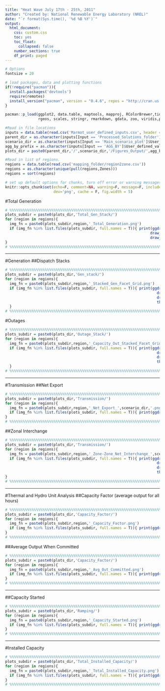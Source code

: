 ```yaml
---
title: "Heat Wave July 17th - 25th, 2011"
author: "Created by: National Renewable Energy Laboratory (NREL)"
date: "`r format(Sys.time(), '%d %B %Y')`"
output: 
  html_document: 
    css: custom.css
    toc: yes
    toc_float:
      collapsed: false
    number_sections: true
    df_print: paged
---
```


```r

# Options
fontsize = 20

# load packages, data and plotting functions
if(!require("pacman")){
  install.packages('devtools')
  require(remotes)
  install_version("pacman", version = "0.4.6", repos = "http://cran.us.r-project.org")
}

pacman::p_load(ggplot2, data.table, maptools, mapproj, RColorBrewer,tidyverse,magick,cowplot,
               rgeos, scales, stringr, rmarkdown, gdata, zoo, viridis,png,grid,dplyr)

#Read in file locations
inputs = data.table(read.csv('Marmot_user_defined_inputs.csv', header = T))
parent_dir = as.character(inputs[Input == 'Processed_Solutions_folder']$User_defined_value)
scenario_dir = as.character(inputs[Input == 'Main_scenario_plot']$User_defined_value)
agg_by_prefix = as.character(inputs[Input == 'AGG_BY']$User_defined_value)
plots_dir = paste0(parent_dir,'/',scenario_dir,'/Figures_Output/',agg_by_prefix,'_')

#Read in list of regions.
regions = data.table(read.csv('mapping_folder/region2zone.csv'))
regions = as.character(unique(pull(regions,Zones)))
regions = sort(regions)

# set up default options for chunks, turn off error or warning messages
knitr::opts_chunk$set(echo=F, comment=NA, warning=F, message=F, include=T, 
                      dev='png', cache = F, fig.width = 5)

```

#Total Generation
```r
# %%%%%%%%%%%%%%%%%%%%%%%%%%%%%%%%%%%%%%%%%%%%%%%%%%%%%%%%%%%%%%%%%%%%%%%%%%
plots_subdir = paste0(plots_dir,'Total_Gen_Stack/')
for (region in regions){
  img_fn = paste0(plots_subdir,region,'_Total_Generation.png')
  if (img_fn %in% list.files(plots_subdir, full.names = T)){ print(ggdraw() + 
                                                                  draw_image(img_fn) + 
                                                                  draw_label(region, y = 0.975)) }
}
# %%%%%%%%%%%%%%%%%%%%%%%%%%%%%%%%%%%%%%%%%%%%%%%%%%%%%%%%%%%%%%%%%%%%%%%%%%
```

***
#Generation
##Dispatch Stacks
```r
# %%%%%%%%%%%%%%%%%%%%%%%%%%%%%%%%%%%%%%%%%%%%%%%%%%%%%%%%%%%%%%%%%%%%%%%%%%
plots_subdir = paste0(plots_dir,'Gen_stack/')
for (region in regions){
  img_fn = paste0(plots_subdir,region,'_Stacked_Gen_Facet_Grid.png')
  if (img_fn %in% list.files(plots_subdir, full.names = T)){ print(ggdraw() + 
                                                                     draw_image(img_fn) + 
                                                                     draw_label(region, y = 0.985) +
                                                                     theme(plot.margin = unit(c(0.75,0,0.75,0), "cm"))) }
  }
# %%%%%%%%%%%%%%%%%%%%%%%%%%%%%%%%%%%%%%%%%%%%%%%%%%%%%%%%%%%%%%%%%%%%%%%%%%
```

#Outages
```r
# %%%%%%%%%%%%%%%%%%%%%%%%%%%%%%%%%%%%%%%%%%%%%%%%%%%%%%%%%%%%%%%%%%%%%%%%%%
plots_subdir = paste0(plots_dir,'Outage_Stack/')
for (region in regions){
  img_fn = paste0(plots_subdir,region,'_Capacity_Out_Stacked_Facet_Grid.png')
  if (img_fn %in% list.files(plots_subdir, full.names = T)){ print(ggdraw() + 
                                                                     draw_image(img_fn) + 
                                                                     draw_label(region, y = 0.985) +
                                                                     theme(plot.margin = unit(c(0.75,0,0.75,0), "cm"))) }
  }
# %%%%%%%%%%%%%%%%%%%%%%%%%%%%%%%%%%%%%%%%%%%%%%%%%%%%%%%%%%%%%%%%%%%%%%%%%%
```

***
#Transmission
##Net Export
```r
# %%%%%%%%%%%%%%%%%%%%%%%%%%%%%%%%%%%%%%%%%%%%%%%%%%%%%%%%%%%%%%%%%%%%%%%%%%
plots_subdir = paste0(plots_dir,'Transmission/')
for (region in regions){
  img_fn = paste0(plots_subdir,region,'_Net_Export_',scenario_dir,'.png')
  if (img_fn %in% list.files(plots_subdir, full.names = T)){ print(ggdraw() + draw_image(img_fn) + draw_label(region, y = 0.975)) }
}
# %%%%%%%%%%%%%%%%%%%%%%%%%%%%%%%%%%%%%%%%%%%%%%%%%%%%%%%%%%%%%%%%%%%%%%%%%%
```

##Zonal Interchange
```r
# %%%%%%%%%%%%%%%%%%%%%%%%%%%%%%%%%%%%%%%%%%%%%%%%%%%%%%%%%%%%%%%%%%%%%%%%%%
plots_subdir = paste0(plots_dir,'Transmission/')
for (region in regions){
  img_fn = paste0(plots_subdir,region,'_Zone-Zone_Net_Interchange_',scenario_dir,'.png')
  if (img_fn %in% list.files(plots_subdir, full.names = T)){ print(ggdraw() + 
                                                                     draw_image(img_fn) + 
                                                                     draw_label(region, y = 0.985) + 
                                                                     theme(plot.margin = unit(c(0.75,0,0.75,0), "cm"))) }
}
# %%%%%%%%%%%%%%%%%%%%%%%%%%%%%%%%%%%%%%%%%%%%%%%%%%%%%%%%%%%%%%%%%%%%%%%%%%
```


***
#Thermal and Hydro Unit Analysis
##Capacity Factor (average output for all hours)
```r
# %%%%%%%%%%%%%%%%%%%%%%%%%%%%%%%%%%%%%%%%%%%%%%%%%%%%%%%%%%%%%%%%%%%%%%%%%%
plots_subdir = paste0(plots_dir,'Capacity_Factor/')
for (region in regions){
  img_fn = paste0(plots_subdir,region,'_Capacity_Factor.png')
  if (img_fn %in% list.files(plots_subdir, full.names = T)){ print(ggdraw() + draw_image(img_fn) + draw_label(region, y = 0.975)) }
}
# %%%%%%%%%%%%%%%%%%%%%%%%%%%%%%%%%%%%%%%%%%%%%%%%%%%%%%%%%%%%%%%%%%%%%%%%%%
```

##Average Output When Committed
```r
# %%%%%%%%%%%%%%%%%%%%%%%%%%%%%%%%%%%%%%%%%%%%%%%%%%%%%%%%%%%%%%%%%%%%%%%%%%
plots_subdir = paste0(plots_dir,'Capacity_Factor/')
for (region in regions){
  img_fn = paste0(plots_subdir,region,'_Avg_Out_Committed.png')
  if (img_fn %in% list.files(plots_subdir, full.names = T)){ print(ggdraw() + draw_image(img_fn) + draw_label(region, y = 0.975)) }
}
# %%%%%%%%%%%%%%%%%%%%%%%%%%%%%%%%%%%%%%%%%%%%%%%%%%%%%%%%%%%%%%%%%%%%%%%%%%
```

***

##Capacity Started
```r
# %%%%%%%%%%%%%%%%%%%%%%%%%%%%%%%%%%%%%%%%%%%%%%%%%%%%%%%%%%%%%%%%%%%%%%%%%%
plots_subdir = paste0(plots_dir,'Ramping/')
for (region in regions){
  img_fn = paste0(plots_subdir,region,'_Capacity_Started.png')
  if (img_fn %in% list.files(plots_subdir, full.names = T)){ print(ggdraw() + draw_image(img_fn) + draw_label(region, y = 0.975)) }
}
# %%%%%%%%%%%%%%%%%%%%%%%%%%%%%%%%%%%%%%%%%%%%%%%%%%%%%%%%%%%%%%%%%%%%%%%%%%
```

***

#Installed Capacity
```r
# %%%%%%%%%%%%%%%%%%%%%%%%%%%%%%%%%%%%%%%%%%%%%%%%%%%%%%%%%%%%%%%%%%%%%%%%%%
plots_subdir = paste0(plots_dir,'Total_Installed_Capacity/')
for (region in regions){
  img_fn = paste0(plots_subdir,region,'_Total_Installed_Capacity.png')
  if (img_fn %in% list.files(plots_subdir, full.names = T)){ print(ggdraw() + draw_image(img_fn) + draw_label(region, y = 0.975)) }
}
# %%%%%%%%%%%%%%%%%%%%%%%%%%%%%%%%%%%%%%%%%%%%%%%%%%%%%%%%%%%%%%%%%%%%%%%%%%
```



